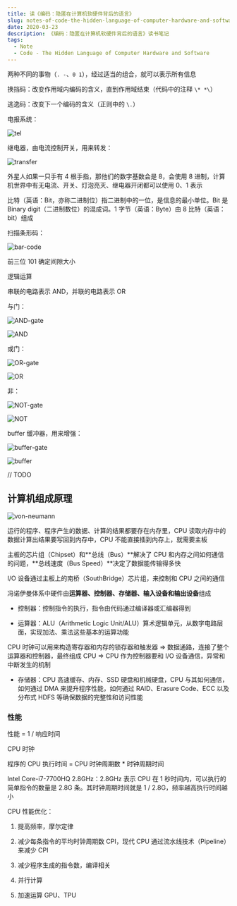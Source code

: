 ```yaml
---
title: 读《编码：隐匿在计算机软硬件背后的语言》
slug: notes-of-code-the-hidden-language-of-computer-hardware-and-software
date: 2020-03-23
description: 《编码：隐匿在计算机软硬件背后的语言》读书笔记
tags:
  - Note
  - Code - The Hidden Language of Computer Hardware and Software
---
```


两种不同的事物（`. -`、`0 1`），经过适当的组合，就可以表示所有信息

换挡码：改变作用域内编码的含义，直到作用域结束（代码中的注释 `\* *\`）

逃逸码：改变下一个编码的含义（正则中的 `\.`）

电报系统：

![tel](./images/tel.png)

继电器，由电流控制开关，用来转发：

![transfer](./images/transfer.png)

外星人如果一只手有 4 根手指，那他们的数字基数会是 8，会使用 8 进制，计算机世界中有无电流、开关、灯泡亮灭、继电器开闭都可以使用 0、1 表示

比特（英语：Bit，亦称二进制位）指二进制中的一位，是信息的最小单位。Bit 是 Binary digit（二进制数位）的混成词。1 字节（英语：Byte）由 8 比特（英语：bit）组成

扫描条形码：

![bar-code](./images/bar-code.png)

前三位 101 确定间隙大小

逻辑运算

串联的电路表示 AND，并联的电路表示 OR

与门：

![AND-gate](./images/AND-gate.png)

![AND](./images/AND.png)

或门：

![OR-gate](./images/OR-gate.png)

![OR](./images/OR.png)

非：

![NOT-gate](./images/NOT-gate.png)

![NOT](./images/NOT.png)

buffer 缓冲器，用来增强：

![buffer-gate](./images/buffer-gate.png)

![buffer](./images/buffer.png)

// TODO

## 计算机组成原理

![von-neumann](./images/von-neumann.jpeg)

运行的程序、程序产生的数据、计算的结果都要存在内存里，CPU 读取内存中的数据计算出结果要写回到内存中，CPU 不能直接插到内存上，就需要主板

主板的芯片组（Chipset）和**总线（Bus）**解决了 CPU 和内存之间如何通信的问题，**总线速度（Bus Speed）**决定了数据能传输得多快

I/O 设备通过主板上的南桥（SouthBridge）芯片组，来控制和 CPU 之间的通信

冯诺伊曼体系中硬件由**运算器、控制器、存储器、输入设备和输出设备**组成

- 控制器：控制指令的执行，指令由代码通过编译器或汇编器得到

- 运算器：ALU（Arithmetic Logic Unit/ALU）算术逻辑单元，从数字电路层面，实现加法、乘法这些基本的运算功能

CPU 时钟可以用来构造寄存器和内存的锁存器和触发器 => 数据通路，连接了整个运算器和控制器，最终组成 CPU => CPU 作为控制器要和 I/O 设备通信，异常和中断发生的机制

- 存储器：CPU 高速缓存、内存、SSD 硬盘和机械硬盘，CPU 与其如何通信，如何通过 DMA 来提升程序性能，如何通过 RAID、Erasure Code、ECC 以及分布式 HDFS 等确保数据的完整性和访问性能

### 性能

性能 = 1 / 响应时间

CPU 时钟

程序的 CPU 执行时间 = CPU 时钟周期数 * 时钟周期时间

Intel Core-i7-7700HQ 2.8GHz：2.8GHz 表示 CPU 在 1 秒时间内，可以执行的简单指令的数量是 2.8G 条。其时钟周期时间就是 1 / 2.8G，频率越高执行时间越小

CPU 性能优化：

1. 提高频率，摩尔定律

2. 减少每条指令的平均时钟周期数 CPI，现代 CPU 通过流水线技术（Pipeline）来减少 CPI

3. 减少程序生成的指令数，编译相关

4. 并行计算

5. 加速运算 GPU、TPU